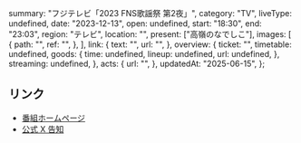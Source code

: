   summary: "フジテレビ「2023 FNS歌謡祭 第2夜」",
  category: "TV",
  liveType: undefined,
  date: "2023-12-13",
  open: undefined,
  start: "18:30",
  end: "23:03",
  region: "テレビ",
  location: "",
  present: ["高嶺のなでしこ"],
  images: [
    {
      path: "",
      ref: "",
    },
  ],
  link: {
    text: "",
    url: "",
  },
  overview: {
    ticket: "",
    timetable: undefined,
    goods: {
      time: undefined,
      lineup: undefined,
      url: undefined,
    },
    streaming: undefined,
  },
  acts: {
    url: "",
  },
  updatedAt: "2025-06-15",
};

## リンク

- [番組ホームページ](https://www.fujitv.co.jp/FNS/2023/)
- [公式 X 告知](https://x.com/takanenofficial/status/1730693710516760776)
